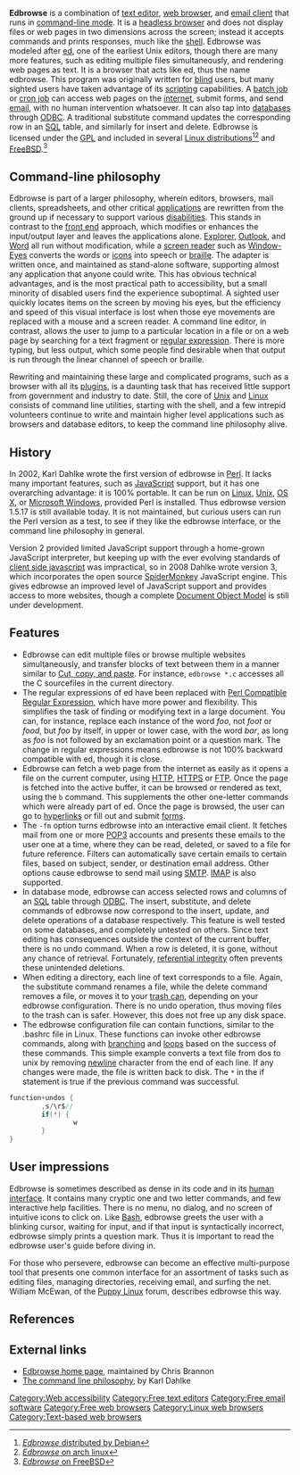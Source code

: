 '''Edbrowse''' is a combination of [[text editor]], [[web browser]], and [[email client]] that runs in [[Command-line interface|command-line mode]]. It is a [[headless browser]] and does not display files or web pages in two dimensions across the screen; instead it accepts commands and prints responses, much like the [[Unix shell|shell]]. Edbrowse was modeled after [[ed (text editor)|ed]], one of the earliest Unix editors, though there are many more features, such as editing multiple files simultaneously, and rendering web pages as text. It is a browser that acts like ed, thus the name edbrowse. This program was originally written for [[Blindness|blind]] users, but many sighted users have taken advantage of its [[Scripting language|scripting]] capabilities. A [[batch job]] or [[cron job]] can access web pages on the [[internet]], submit forms, and send [[email]], with no human intervention whatsoever. It can also tap into [[database]]s through [[Open Database Connectivity|ODBC]]. A traditional substitute command updates the corresponding row in an [[SQL]] table, and similarly for insert and delete. Edbrowse is licensed under the [[GNU General Public License|GPL]] and included in several [[Linux distribution]]s<ref>[https://packages.debian.org/search?keywords=edbrowse ''Edbrowse'' distributed by Debian]</ref><ref>[https://aur.archlinux.org/packages/edbrowse-git ''Edbrowse'' on arch linux]</ref> and [[free BSD|FreeBSD]].<ref>[http://comments.gmane.org/gmane.comp.web.edbrowse.devel/91 ''Edbrowse'' on FreeBSD]</ref>

== Command-line philosophy ==
Edbrowse is part of a larger philosophy, wherein editors, browsers, mail clients, spreadsheets, and other critical [[computer application|applications]] are rewritten from the ground up if necessary to support various [[disability|disabilities]]. This stands in contrast to the [[Front and back ends|front end]] approach, which modifies or enhances the input/output layer and leaves the applications alone. [[Internet Explorer|Explorer]], [[Microsoft Outlook|Outlook]], and [[Microsoft Word|Word]] all run without modification, while a [[screen reader]] such as [[Window-Eyes]] converts the words or [[computer icon|icons]] into speech or [[braille]]. The adapter is written once, and maintained as stand-alone software, supporting almost any application that anyone could write. This has obvious technical advantages, and is the most practical path to accessibility, but a small minority of disabled users find the experience suboptimal. A sighted user quickly locates items on the screen by moving his eyes, but the efficiency and speed of this visual interface is lost when those eye movements are replaced with a mouse and a screen reader. A command line editor, in contrast, allows the user to jump to a particular location in a file or on a web page by searching for a text fragment or [[regular expression]]. There is more typing, but less output, which some people find desirable when that output is run through the linear channel of speech or braille.

Rewriting and maintaining these large and complicated programs, such as a browser with all its [[Browser plugin|plugins]], is a daunting task that has received little support from government and industry to date. Still, the core of [[Unix]] and [[Linux]] consists of command line utilities, starting with the shell, and a few intrepid volunteers continue to write and maintain higher level applications such as browsers and database editors, to keep the command line philosophy alive.

== History ==

In 2002, Karl Dahlke wrote the first version of edbrowse in [[Perl]]. It lacks many important features, such as [[JavaScript]] support, but it has one overarching advantage: it is 100% portable. It can be run on [[Linux]], [[Unix]], [[OS X]], or [[Windows|Microsoft Windows]], provided Perl is installed. Thus edbrowse version 1.5.17 is still available today. It is not maintained, but curious users can run the Perl version as a test, to see if they like the edbrowse interface, or the command line philosophy in general.

Version 2 provided limited JavaScript support through a home-grown JavaScript interpreter, but keeping up with the ever evolving standards of [[Client-side scripting|client side javascript]] was impractical, so in 2008 Dahlke wrote version 3, which incorporates the open source [[SpiderMonkey (JavaScript engine)|SpiderMonkey]] JavaScript engine. This gives edbrowse an improved level of JavaScript support and provides access to more websites, though a complete [[Document Object Model]] is still under development.

== Features ==

* Edbrowse can edit multiple files or browse multiple websites simultaneously, and transfer blocks of text between them in a manner similar to [[Cut, copy, and paste]]. For instance, <code>edbrowse *.c</code> accesses all the C sourcefiles in the current directory.
* The regular expressions of ed have been replaced with [[Perl Compatible Regular Expression]], which have more power and flexibility. This simplifies the task of finding or modifying text in a large document. You can, for instance, replace each instance of the word ''foo'', not ''foot'' or ''food'', but ''foo'' by itself, in upper or lower case, with the word ''bar'', as long as ''foo'' is not followed by an exclamation point or a question mark. The change in regular expressions means edbrowse is not 100% backward compatible with ed, though it is close.
* Edbrowse can fetch a web page from the internet as easily as it opens a file on the current computer, using [[Hypertext Transfer Protocol|HTTP]], [[HTTPS]] or [[File Transfer Protocol|FTP]]. Once the page is fetched into the active buffer, it can be browsed or rendered as text, using the <code>b</code> command. This supplements the other one-letter commands which were already part of ed. Once the page is browsed, the user can go to [[hyperlink]]s or fill out and submit [[Form (HTML)|forms]].
* The <code>-fm</code> option turns edbrowse into an interactive email client. It fetches mail from one or more [[Post Office Protocol|POP3]] accounts and presents these emails to the user one at a time, where they can be read, deleted, or saved to a file for future reference. Filters can automatically save certain emails to certain files, based on subject, sender, or destination email address. Other options cause edbrowse to send mail using [[Simple Mail Transfer Protocol|SMTP]]. [[Internet Message Access Protocol|IMAP]] is also supported.
* In database mode, edbrowse can access selected rows and columns of an [[SQL]] table through [[Open Database Connectivity|ODBC]]. The insert, substitute, and delete commands of edbrowse now correspond to the insert, update, and delete operations of a database respectively. This feature is well tested on some databases, and completely untested on others. Since text editing has consequences outside the context of the current buffer, there is no undo command. When a row is deleted, it is gone, without any chance of retrieval. Fortunately, [[referential integrity]] often prevents these unintended deletions.
* When editing a directory, each line of text corresponds to a file. Again, the substitute command renames a file, while the delete command removes a file, or moves it to your [[Trash (computing)|trash can]], depending on your edbrowse configuration. There is no undo operation, thus moving files to the trash can is safer. However, this does not free up any disk space.
* The edbrowse configuration file can contain functions, similar to the .bashrc file in Linux. These functions can invoke other edbrowse commands, along with [[conditional branch|branching]] and [[for loop|loops]] based on the success of these commands. This simple example converts a text file from dos to unix by removing [[newline]] character from the end of each line. If any changes were made, the file is written back to disk. The <code>*</code> in the if statement is true if the previous command was successful.

<syntaxhighlight lang=c>
function+undos {
        ,s/\r$//
        if(*) {
                w
        }
}</syntaxhighlight>

== User impressions ==

Edbrowse is sometimes described as dense in its code and in its [[human interface]]. It contains many cryptic one and two letter commands, and few interactive help facilities. There is no menu, no dialog, and no screen of intuitive icons to click on. Like [[Bash (Unix shell)|Bash]], edbrowse greets the user with a blinking cursor, waiting for input, and if that input is syntactically incorrect, edbrowse simply prints a question mark. Thus it is important to read the edbrowse user's guide before diving in.

For those who persevere, edbrowse can become an effective multi-purpose tool that presents one common interface for an assortment of tasks such as editing files, managing directories, receiving email, and surfing the net. William McEwan, of the [[Puppy Linux]] forum, describes edbrowse this way.

== References ==

{{Reflist}}

== External links ==
* [http://edbrowse.org/ Edbrowse home page], maintained by Chris Brannon
* [http://www.eklhad.net/philosophy.html The command line philosophy], by Karl Dahlke

[[Category:Web accessibility]]
[[Category:Free text editors]]
[[Category:Free email software]]
[[Category:Free web browsers]]
[[Category:Linux web browsers]]
[[Category:Text-based web browsers]]
